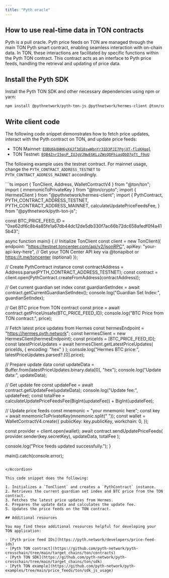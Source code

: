 ```yaml
---
title: "Pyth oracle"
---
```


## How to use real-time data in TON contracts

Pyth is a pull oracle. Pyth price feeds on TON are managed through the main TON Pyth smart
contract, enabling seamless interaction with on-chain data. In TON,
these interactions are facilitated by specific functions within the
Pyth TON contract. This contract acts as an interface to Pyth
price feeds, handling the retrieval and updating of price data.

## Install the Pyth SDK

Install the Pyth TON SDK and other necessary dependencies using npm or yarn:

```bash
npm install @pythnetwork/pyth-ton-js @pythnetwork/hermes-client @ton/core @ton/ton @ton/crypto
```

## Write client code

The following code snippet demonstrates how to fetch price updates, interact with the Pyth contract on TON, and update price feeds:

- TON Mainnet: [`EQBU6k8HH6yX4Jf3d18swWbnYr31D3PJI7PgjXT-flsKHqql`](https://docs.pyth.network/price-feeds/contract-addresses/ton)
- TON Testnet: [`EQB4ZnrI5qsP_IUJgVJNwEGKLzZWsQOFhiaqDbD7pTt_f9oU`](https://docs.pyth.network/price-feeds/contract-addresses/ton)

The following example uses the testnet contract. For mainnet usage, change the `PYTH_CONTRACT_ADDRESS_TESTNET` to `PYTH_CONTRACT_ADDRESS_MAINNET` accordingly.

<Accordion title="Show Typescript example">
```ts
import { TonClient, Address, WalletContractV4 } from "@ton/ton";
import { mnemonicToPrivateKey } from "@ton/crypto";
import { HermesClient } from "@pythnetwork/hermes-client";
import {
  PythContract,
  PYTH_CONTRACT_ADDRESS_TESTNET,
  PYTH_CONTRACT_ADDRESS_MAINNET,
  calculateUpdatePriceFeedsFee,
} from "@pythnetwork/pyth-ton-js";

const BTC_PRICE_FEED_ID =
  "0xe62df6c8b4a85fe1a67db44dc12de5db330f7ac66b72dc658afedf0f4a415b43";

async function main() {
  // Initialize TonClient
  const client = new TonClient({
    endpoint: "https://testnet.toncenter.com/api/v2/jsonRPC",
    apiKey: "your-api-key-here", // Get your TON Center API key via @tonapibot or https://t.me/toncenter (optional)
  });

  // Create PythContract instance
  const contractAddress = Address.parse(PYTH_CONTRACT_ADDRESS_TESTNET);
  const contract = client.open(PythContract.createFromAddress(contractAddress));

  // Get current guardian set index
  const guardianSetIndex = await contract.getCurrentGuardianSetIndex();
  console.log("Guardian Set Index:", guardianSetIndex);

  // Get BTC price from TON contract
  const price = await contract.getPriceUnsafe(BTC_PRICE_FEED_ID);
  console.log("BTC Price from TON contract:", price);

  // Fetch latest price updates from Hermes
  const hermesEndpoint = "https://hermes.pyth.network";
  const hermesClient = new HermesClient(hermesEndpoint);
  const priceIds = [BTC_PRICE_FEED_ID];
  const latestPriceUpdates = await hermesClient.getLatestPriceUpdates(
    priceIds,
    { encoding: "hex" }
  );
  console.log("Hermes BTC price:", latestPriceUpdates.parsed?.[0].price);

  // Prepare update data
  const updateData = Buffer.from(latestPriceUpdates.binary.data[0], "hex");
  console.log("Update data:", updateData);

  // Get update fee
  const updateFee = await contract.getUpdateFee(updateData);
  console.log("Update fee:", updateFee);
  const totalFee =
    calculateUpdatePriceFeedsFee(BigInt(updateFee)) + BigInt(updateFee);

  // Update price feeds
  const mnemonic = "your mnemonic here";
  const key = await mnemonicToPrivateKey(mnemonic.split(" "));
  const wallet = WalletContractV4.create({
    publicKey: key.publicKey,
    workchain: 0,
  });

  const provider = client.open(wallet);
  await contract.sendUpdatePriceFeeds(
    provider.sender(key.secretKey),
    updateData,
    totalFee
  );

  console.log("Price feeds updated successfully.");
}

main().catch(console.error);
```

</Accordion>

This code snippet does the following:

1. Initializes a `TonClient` and creates a `PythContract` instance.
2. Retrieves the current guardian set index and BTC price from the TON contract.
3. Fetches the latest price updates from Hermes.
4. Prepares the update data and calculates the update fee.
5. Updates the price feeds on the TON contract.

## Additional resources

You may find these additional resources helpful for developing your TON application:

- [Pyth price feed IDs](https://pyth.network/developers/price-feed-ids)
- [Pyth TON contract](https://github.com/pyth-network/pyth-crosschain/tree/main/target_chains/ton/contracts)
- [Pyth TON SDK](https://github.com/pyth-network/pyth-crosschain/tree/main/target_chains/ton/sdk)
- [Pyth TON example](https://github.com/pyth-network/pyth-examples/tree/main/price_feeds/ton/sdk_js_usage)
